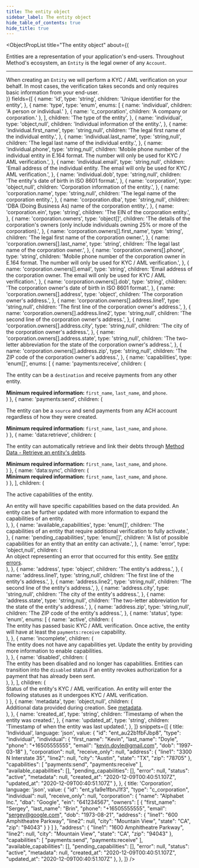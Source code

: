 ```yaml
---
title: The entity object
sidebar_label: The entity object
hide_table_of_contents: true
hide_title: true
---
```



<ObjectPropList
  title="The entity object"
  about={(
    <div>
      Entities are a representation of your application's end-users. Throughout
      Method's ecosystem, an <code>Entity</code> is the legal owner of any <code>Account</code>.
      <hr className="dotted-divider" />
      When creating an <code>Entity</code> we will perform a KYC / AML verification on your behalf. In
      most cases, the verification takes seconds and only requires basic information
      from your end-user.
    </div>
  )}
  fields={[
    {
      name: 'id',
      type: 'string',
      children: 'Unique identifier for the entity',
    },
    {
      name: 'type',
      type: 'enum',
      enums: [
        { name: 'individual', children: 'A person or individual.' },
        { name: 'c_corporation', children: 'A company or corporation.' },
      ],
      children: 'The type of the entity',
    },
    {
      name: 'individual',
      type: 'object,null',
      children: 'Individual information of the entity.',
    },
    {
      name: 'individual.first_name',
      type: 'string,null',
      children: 'The legal first name of the individual entity.',
    },
    {
      name: 'individual.last_name',
      type: 'string,null',
      children: 'The legal last name of the individual entity.',
    },
    {
      name: 'individual.phone',
      type: 'string,null',
      children: 'Mobile phone number of the individual entity in E.164 format. The number will only be used for KYC / AML verification.',
    },
    {
      name: 'individual.email',
      type: 'string,null',
      children: 'Email address of the individual entity. The email will only be used for KYC / AML verification.',
    },
    {
      name: 'individual.dob',
      type: 'string,null',
      children: 'The entity\'s date of birth in ISO 8601 format.',
    },
    {
      name: 'corporation',
      type: 'object,null',
      children: 'Corporation information of the entity.',
    },
    {
      name: 'corporation.name',
      type: 'string,null',
      children: 'The legal name of the corporation entity.',
    },
    {
      name: 'corporation.dba',
      type: 'string,null',
      children: 'DBA (Doing Business As) name of the corporation entity.',
    },
    {
      name: 'corporation.ein',
      type: 'string',
      children: 'The EIN of the corporation entity.',
    },
    {
      name: 'corporation.owners',
      type: 'object[]',
      children: 'The details of the corporation\'s owners (only include individuals owning 25% or more of the corporation).',
    },
    {
      name: 'corporation.owners[].first_name',
      type: 'string',
      children: 'The legal first name of the corporation owner.',
    },
    {
      name: 'corporation.owners[].last_name',
      type: 'string',
      children: 'The legal last name of the corporation owner.',
    },
    {
      name: 'corporation.owners[].phone',
      type: 'string',
      children: 'Mobile phone number of the corporation owner in E.164 format. The number will only be used for KYC / AML verification.',
    },
    {
      name: 'corporation.owners[].email',
      type: 'string',
      children: 'Email address of the corporation owner. The email will only be used for KYC / AML verification.',
    },
    {
      name: 'corporation.owners[].dob',
      type: 'string',
      children: 'The corporation owner\'s date of birth in ISO 8601 format.',
    },
    {
      name: 'corporation.owners[].address',
      type: 'object',
      children: 'The corporation owner\'s address.',
    },
    {
      name: 'corporation.owners[].address.line1',
      type: 'string,null',
      children: 'The first line of the corporation owner\'s address.',
    },
    {
      name: 'corporation.owners[].address.line2',
      type: 'string,null',
      children: 'The second line of the corporation owner\'s address.',
    },
    {
      name: 'corporation.owners[].address.city',
      type: 'string,null',
      children: 'The city of the corporation owner\'s address.',
    },
    {
      name: 'corporation.owners[].address.state',
      type: 'string,null',
      children: 'The two-letter abbreviation for the state of the corporation owner\'s address.',
    },
    {
      name: 'corporation.owners[].address.zip',
      type: 'string,null',
      children: 'The ZIP code of the corporation owner\'s address.',
    },
    {
      name: 'capabilities',
      type: 'enum[]',
      enums: [
        {
          name: 'payments:receive',
          children: (
            <div>
              <p>
                The entity can be a <code>destination</code> and receive payments from any
                other entity.
              </p>
              <strong>Minimum required information: </strong>
              <code>first_name</code>, <code>last_name</code>, and <code>phone</code>.
            </div>
          )
        },
        {
          name: 'payments:send',
          children: (
            <div>
              <p>
                The entity can be a <code>source</code> and send payments from any ACH
                account regardless of how they were created.
              </p>
              <strong>Minimum required information: </strong>
              <code>first_name</code>, <code>last_name</code>, and <code>phone</code>.
            </div>
          )
        },
        {
          name: 'data:retrieve',
          children: (
            <div>
              <p>
                The entity can automatically retrieve and link their debts
                through <a href="/guides/quick-start/retrieve-an-entitys-debts">Method Data - Retrieve an entity's debts</a>.
              </p>
              <strong>Minimum required information: </strong>
              <code>first_name</code>, <code>last_name</code>, and <code>phone</code>.
            </div>
          )
        },
        {
          name: 'data:sync',
          children: (
            <div>
              <strong>Minimum required information: </strong>
              <code>first_name</code>, <code>last_name</code>, and <code>phone</code>.
            </div>
          )
        },
      ],
      children: (
        <div>
          <p>
            The active capabilities of the entity.
          </p>
          An entity will have specific capabilities based on the data provided. An
          entity can be further updated with more information to expand the
          capabilities of an entity.
        </div>
      ),
    },
    {
      name: 'available_capabilities',
      type: 'enum[]',
      children: 'The capabilities of an entity that require additional verification to fully activate.',
    },
    {
      name: 'pending_capabilities',
      type: 'enum[]',
      children: 'A list of possible capabilities for an entity that an entity can activate.',
    },
    {
      name: 'error',
      type: 'object,null',
      children: (
        <div>
          An object representing an error that occurred for this entity.
          See <a href="/api/errors/resource#entity-errors">entity errors</a>.
        </div>
      ),
    },
    {
      name: 'address',
      type: 'object',
      children: 'The entity\'s address.',
    },
    {
      name: 'address.line1',
      type: 'string,null',
      children: 'The first line of the entity\'s address.',
    },
    {
      name: 'address.line2',
      type: 'string,null',
      children: 'The second line of the entity\'s address.',
    },
    {
      name: 'address.city',
      type: 'string,null',
      children: 'The city of the entity\'s address.',
    },
    {
      name: 'address.state',
      type: 'string,null',
      children: 'The two-letter abbreviation for the state of the entity\'s address.',
    },
    {
      name: 'address.zip',
      type: 'string,null',
      children: 'The ZIP code of the entity\'s address.',
    },
    {
      name: 'status',
      type: 'enum',
      enums: [
        {
          name: 'active',
          children: (
            <div>
              The entity has passed basic KYC / AML verification. Once active, the entity will
              have at least the <code>payments:receive</code> capability.
            </div>
          ),
        },
        {
          name: 'incomplete',
          children: (
            <div>
              The entity does not have any capabilities yet. Update the entity by providing
              more information to enable capabilities.
            </div>
          ),
        },
        {
          name: 'disabled',
          children: (
            <div>
              The entity has been disabled and no longer has capabilities. Entities
              can transition into the <code>disabled</code> status if an entity revokes authorization
              for a payment that has already been sent.
            </div>
          ),
        },
      ],
      children: (
        <div>
          Status of the entity's KYC / AML verification. An entity will enter the
          following statuses as it undergoes KYC / AML verification.
        </div>
      )
    },
    {
      name: 'metadata',
      type: 'object,null',
      children: (
        <div>
          Additional data provided during creation.
          See <a href="/api/metadata">metadata</a>.
        </div>
      ),
    },
    {
      name: 'created_at',
      type: 'string',
      children: 'Timestamp of when the entity was created.',
    },
    {
      name: 'updated_at',
      type: 'string',
      children: 'Timestamp of when the entity was last updated.',
    },
  ]}
  snippets={[
    {
      title: 'Individual',
      language: 'json',
      value: {
        "id": "ent_au22b1fbFJbp8",
        "type": "individual",
        "individual": {
          "first_name": "Kevin",
          "last_name": "Doyle",
          "phone": "+16505555555",
          "email": "kevin.doyle@gmail.com",
          "dob": "1997-03-18"
        },
        "corporation": null,
        "receive_only": null,
        "address": {
          "line1": "3300 N Interstate 35",
          "line2": null,
          "city": "Austin",
          "state": "TX",
          "zip": "78705"
        },
        "capabilities": [
          "payments:send",
          "payments:receive"
        ],
        "available_capabilities": [],
        "pending_capabilities": [],
        "error": null,
        "status": "active",
        "metadata": null,
        "created_at": "2020-12-09T00:40:51.107Z",
        "updated_at": "2020-12-09T00:40:51.107Z"
      },
    },
    {
      title: 'Corporation',
      language: 'json',
      value: {
        "id": "ent_y1a9e1fbnJ1f3",
        "type": "c_corporation",
        "individual": null,
        "receive_only": null,
        "corporation": {
          "name": "Alphabet Inc.",
          "dba": "Google",
          "ein": "641234567",
          "owners": [
            {
              "first_name": "Sergey",
              "last_name": "Brin",
              "phone": "+16505555555",
              "email": "sergey@google.com",
              "dob": "1973-08-21",
              "address": {
                "line1": "600 Amphitheatre Parkway",
                "line2": null,
                "city": "Mountain View",
                "state": "CA",
                "zip": "94043"
              }
            }
          ]
        },
        "address": {
          "line1": "1600 Amphitheatre Parkway",
          "line2": null,
          "city": "Mountain View",
          "state": "CA",
          "zip": "94043"
        },
        "capabilities": [
          "payments:send",
          "payments:receive"
        ],
        "available_capabilities": [],
        "pending_capabilities": [],
        "error": null,
        "status": "active",
        "metadata": null,
        "created_at": "2020-12-09T00:40:51.107Z",
        "updated_at": "2020-12-09T00:40:51.107Z"
      },
    },
  ]} />
